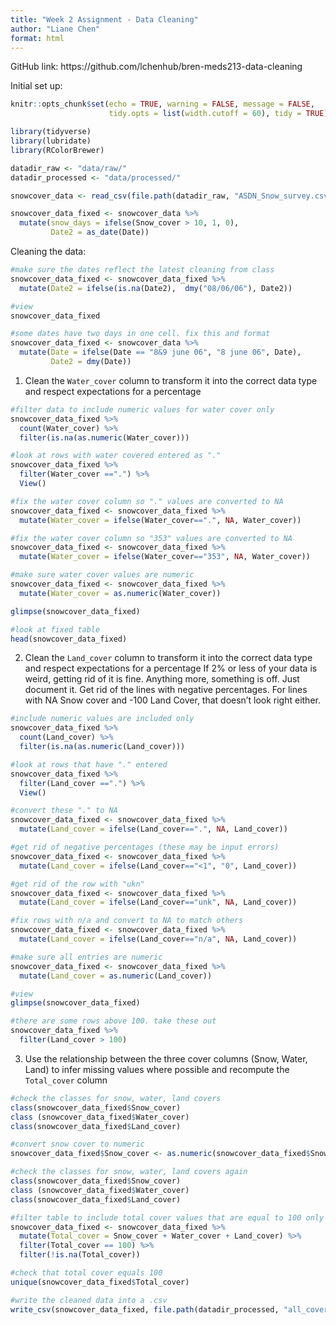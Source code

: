 ```yaml
---
title: "Week 2 Assignment - Data Cleaning"
author: "Liane Chen"
format: html
---
```


GitHub link: https://github.com/lchenhub/bren-meds213-data-cleaning

Initial set up:

```r
knitr::opts_chunk$set(echo = TRUE, warning = FALSE, message = FALSE,
                      tidy.opts = list(width.cutoff = 60), tidy = TRUE)
```

```r
library(tidyverse)
library(lubridate)
library(RColorBrewer)
```

```r
datadir_raw <- "data/raw/"
datadir_processed <- "data/processed/"

snowcover_data <- read_csv(file.path(datadir_raw, "ASDN_Snow_survey.csv"))

snowcover_data_fixed <- snowcover_data %>%
  mutate(snow_days = ifelse(Snow_cover > 10, 1, 0),
         Date2 = as_date(Date))
```

Cleaning the data:

```r
#make sure the dates reflect the latest cleaning from class
snowcover_data_fixed <- snowcover_data_fixed %>%
  mutate(Date2 = ifelse(is.na(Date2),  dmy("08/06/06"), Date2))

#view
snowcover_data_fixed
```

```r
#some dates have two days in one cell. fix this and format
snowcover_data_fixed <- snowcover_data %>%
  mutate(Date = ifelse(Date == "8&9 june 06", "8 june 06", Date),
         Date2 = dmy(Date))
```

1.  Clean the `Water_cover` column to transform it into the correct data type and respect expectations for a percentage

```r
#filter data to include numeric values for water cover only
snowcover_data_fixed %>%
  count(Water_cover) %>%
  filter(is.na(as.numeric(Water_cover)))
```

```r
#look at rows with water covered entered as "."
snowcover_data_fixed %>%
  filter(Water_cover ==".") %>%
  View()
```

```r
#fix the water cover column so "." values are converted to NA
snowcover_data_fixed <- snowcover_data_fixed %>%
  mutate(Water_cover = ifelse(Water_cover==".", NA, Water_cover))
```

```r
#fix the water cover column so "353" values are converted to NA
snowcover_data_fixed <- snowcover_data_fixed %>%
  mutate(Water_cover = ifelse(Water_cover=="353", NA, Water_cover))
```

```r
#make sure water cover values are numeric
snowcover_data_fixed <- snowcover_data_fixed %>%
  mutate(Water_cover = as.numeric(Water_cover))

glimpse(snowcover_data_fixed)
```

```r
#look at fixed table
head(snowcover_data_fixed)
```

2.  Clean the `Land_cover` column to transform it into the correct data type and respect expectations for a percentage If 2% or less of your data is weird, getting rid of it is fine. Anything more, something is off. Just document it. Get rid of the lines with negative percentages. For lines with NA Snow cover and -100 Land Cover, that doesn't look right either.

```r
#include numeric values are included only 
snowcover_data_fixed %>%
  count(Land_cover) %>%
  filter(is.na(as.numeric(Land_cover)))
```

```r
#look at rows that have "." entered 
snowcover_data_fixed %>%
  filter(Land_cover ==".") %>%
  View()
```

```r
#convert these "." to NA
snowcover_data_fixed <- snowcover_data_fixed %>%
  mutate(Land_cover = ifelse(Land_cover==".", NA, Land_cover))
```

```r
#get rid of negative percentages (these may be input errors)
snowcover_data_fixed <- snowcover_data_fixed %>%
  mutate(Land_cover = ifelse(Land_cover=="<1", "0", Land_cover))
```

```r
#get rid of the row with "ukn"
snowcover_data_fixed <- snowcover_data_fixed %>%
  mutate(Land_cover = ifelse(Land_cover=="unk", NA, Land_cover))
```

```r
#fix rows with n/a and convert to NA to match others
snowcover_data_fixed <- snowcover_data_fixed %>%
  mutate(Land_cover = ifelse(Land_cover=="n/a", NA, Land_cover))
```

```r
#make sure all entries are numeric
snowcover_data_fixed <- snowcover_data_fixed %>%
  mutate(Land_cover = as.numeric(Land_cover))

#view
glimpse(snowcover_data_fixed)
```

```r
#there are some rows above 100. take these out
snowcover_data_fixed %>%
  filter(Land_cover > 100)
```

3.  Use the relationship between the three cover columns (Snow, Water, Land) to infer missing values where possible and recompute the `Total_cover` column

```r
#check the classes for snow, water, land covers
class(snowcover_data_fixed$Snow_cover)
class (snowcover_data_fixed$Water_cover)
class(snowcover_data_fixed$Land_cover)
```

```r
#convert snow cover to numeric
snowcover_data_fixed$Snow_cover <- as.numeric(snowcover_data_fixed$Snow_cover)
```

```r
#check the classes for snow, water, land covers again
class(snowcover_data_fixed$Snow_cover)
class (snowcover_data_fixed$Water_cover)
class(snowcover_data_fixed$Land_cover)
```

```r
#filter table to include total cover values that are equal to 100 only
snowcover_data_fixed <- snowcover_data_fixed %>% 
  mutate(Total_cover = Snow_cover + Water_cover + Land_cover) %>%
  filter(Total_cover == 100) %>% 
  filter(!is.na(Total_cover))

#check that total cover equals 100
unique(snowcover_data_fixed$Total_cover)
```

```r
#write the cleaned data into a .csv
write_csv(snowcover_data_fixed, file.path(datadir_processed, "all_cover_fixed_lianechen.csv"))
```
